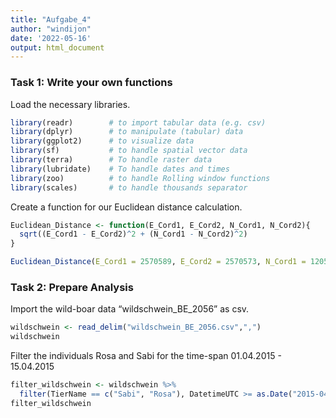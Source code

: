 ```yaml
---
title: "Aufgabe_4"
author: "windijon"
date: '2022-05-16'
output: html_document
---
```



### Task 1: Write your own functions

Load the necessary libraries.

```r

library(readr)        # to import tabular data (e.g. csv)
library(dplyr)        # to manipulate (tabular) data
library(ggplot2)      # to visualize data
library(sf)           # to handle spatial vector data
library(terra)        # To handle raster data
library(lubridate)    # To handle dates and times
library(zoo)          # to handle Rolling window functions
library(scales)       # to handle thousands separator

```

Create a function for our Euclidean distance calculation.

```r

Euclidean_Distance <- function(E_Cord1, E_Cord2, N_Cord1, N_Cord2){
  sqrt((E_Cord1 - E_Cord2)^2 + (N_Cord1 - N_Cord2)^2)
}

Euclidean_Distance(E_Cord1 = 2570589, E_Cord2 = 2570573, N_Cord1 = 1205095, N_Cord2 = 1205096)

```


### Task 2: Prepare Analysis

Import the wild-boar data "wildschwein_BE_2056" as csv.

```r

wildschwein <- read_delim("wildschwein_BE_2056.csv",",")
wildschwein

```

Filter the individuals Rosa and Sabi for the time-span 01.04.2015 - 15.04.2015

```r

filter_wildschwein <- wildschwein %>% 
  filter(TierName == c("Sabi", "Rosa"), DatetimeUTC >= as.Date("2015-04-01"), DatetimeUTC <= as.Date("2015-04-15"))
filter_wildschwein

```

